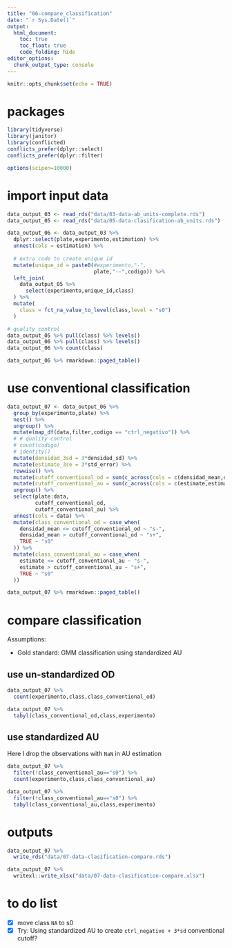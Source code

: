 ```yaml
---
title: "06-compare_classification"
date: "`r Sys.Date()`"
output: 
  html_document:
    toc: true
    toc_float: true
    code_folding: hide
editor_options: 
  chunk_output_type: console
---
```


```r
knitr::opts_chunk$set(echo = TRUE)
```

# packages

```r
library(tidyverse)
library(janitor)
library(conflicted)
conflicts_prefer(dplyr::select)
conflicts_prefer(dplyr::filter)
```

```r
options(scipen=10000)
```

# import input data

```r
data_output_03 <- read_rds("data/03-data-ab_units-complete.rds")
data_output_05 <- read_rds("data/05-data-clasification-ab_units.rds")
```

```r
data_output_06 <- data_output_03 %>%
  dplyr::select(plate,experimento,estimation) %>% 
  unnest(cols = estimation) %>% 
  
  # extra code to create unique id
  mutate(unique_id = paste0(#experimento,"-",
                            plate,"--",codigo)) %>% 
  left_join(
    data_output_05 %>% 
      select(experimento,unique_id,class)
  ) %>% 
  mutate(
    class = fct_na_value_to_level(class,level = "s0")
  )
```

```r
# quality control
data_output_05 %>% pull(class) %>% levels()
data_output_06 %>% pull(class) %>% levels()
data_output_06 %>% count(class)
```

```r
data_output_06 %>% rmarkdown::paged_table()
```

# use conventional classification

```r
data_output_07 <- data_output_06 %>% 
  group_by(experimento,plate) %>% 
  nest() %>% 
  ungroup() %>% 
  mutate(map_df(data,filter,codigo == "ctrl_negativo")) %>% 
  # # quality control
  # count(codigo)
  # identity()
  mutate(densidad_3sd = 3*densidad_sd) %>% 
  mutate(estimate_3se = 3*std_error) %>% 
  rowwise() %>% 
  mutate(cutoff_conventional_od = sum(c_across(cols = c(densidad_mean,densidad_3sd)),na.rm = T)) %>% 
  mutate(cutoff_conventional_au = sum(c_across(cols = c(estimate,estimate_3se)),na.rm = T)) %>% 
  ungroup() %>% 
  select(plate:data,
         cutoff_conventional_od,
         cutoff_conventional_au) %>% 
  unnest(cols = data) %>% 
  mutate(class_conventional_od = case_when(
    densidad_mean <= cutoff_conventional_od ~ "s-",
    densidad_mean > cutoff_conventional_od ~ "s+",
    TRUE ~ "s0"
  )) %>% 
  mutate(class_conventional_au = case_when(
    estimate <= cutoff_conventional_au ~ "s-",
    estimate > cutoff_conventional_au ~ "s+",
    TRUE ~ "s0"
  ))
```

```r
data_output_07 %>% rmarkdown::paged_table()
```


# compare classification

Assumptions:

- Gold standard: GMM classification using standardized AU

## use un-standardized OD

```r
data_output_07 %>%
  count(experimento,class,class_conventional_od)
```

```r
data_output_07 %>% 
  tabyl(class_conventional_od,class,experimento)
```

## use standardized AU

Here I drop the observations with `NaN` in AU estimation

```r
data_output_07 %>%
  filter(!class_conventional_au=="s0") %>% 
  count(experimento,class,class_conventional_au)
```

```r
data_output_07 %>% 
  filter(!class_conventional_au=="s0") %>% 
  tabyl(class_conventional_au,class,experimento)
```

# outputs

```r
data_output_07 %>% 
  write_rds("data/07-data-clasification-compare.rds")

data_output_07 %>% 
  writexl::write_xlsx("data/07-data-clasification-compare.xlsx")
```

# to do list

- [x] move class `NA` to s0
- [x] Try: Using standardized AU to create `ctrl_negative + 3*sd` conventional cutoff?